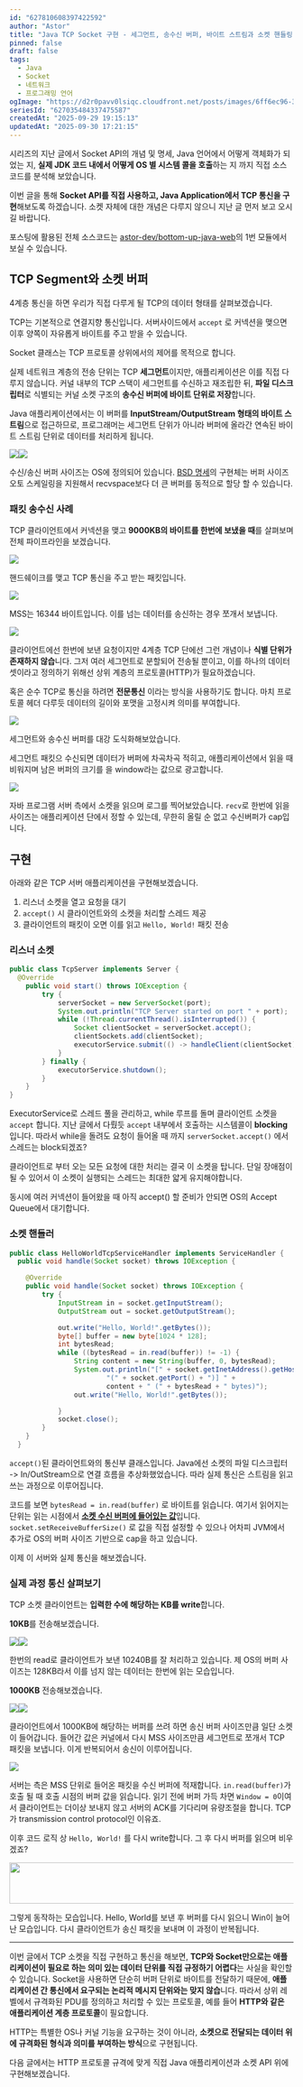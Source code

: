 ```yaml
---
id: "627810608397422592"
author: "Astor"
title: "Java TCP Socket 구현 - 세그먼트, 송수신 버퍼, 바이트 스트림과 소켓 핸들링"
pinned: false
draft: false
tags:
  - Java
  - Socket
  - 네트워크
  - 프로그래밍 언어
ogImage: "https://d2r0pavv0lsiqc.cloudfront.net/posts/images/6ff6ec96-30b7-4b0d-a983-ab40271f14d9.webp"
seriesId: "627035484337475587"
createdAt: "2025-09-29 19:15:13"
updatedAt: "2025-09-30 17:21:15"
---
```


시리즈의 지난 글에서 Socket API의 개념 및 명세, Java 언어에서 어떻게 객체화가 되었는 지, **실제 JDK 코드 내에서 어떻게 OS 별 시스템 콜을 호출**하는 지 까지 직접 소스코드를 분석해 보았습니다.

이번 글을 통해 **Socket API를 직접 사용하고, Java Application에서 TCP 통신을 구현**해보도록 하겠습니다. 소켓 자체에 대한 개념은 다루지 않으니 지난 글 먼저 보고 오시길 바랍니다.

포스팅에 활용된 전체 소스코드는 [astor-dev/bottom-up-java-web](https://github.com/astor-dev/bottom-up-java-web/tree/main/1-java-http-socket)의 1번 모듈에서 보실 수 있습니다.

## TCP Segment와 소켓 버퍼

4계층 통신을 하면 우리가 직접 다루게 될 TCP의 데이터 형태를 살펴보겠습니다.

TCP는 기본적으로 연결지향 통신입니다. 서버사이드에서 `accept` 로 커넥션을 맺으면 이후 양쪽이 자유롭게 바이트를 주고 받을 수 있습니다.

Socket 클래스는 TCP 프로토콜 상위에서의 제어를 목적으로 합니다.

실제 네트워크 계층의 전송 단위는 TCP **세그먼트**이지만, 애플리케이션은 이를 직접 다루지 않습니다. 커널 내부의 TCP 스택이 세그먼트를 수신하고 재조립한 뒤, **파일 디스크립터**로 식별되는 커널 소켓 구조의 **송수신 버퍼에 바이트 단위로 저장**합니다.

Java 애플리케이션에서는 이 버퍼를 **InputStream/OutputStream 형태의 바이트 스트림**으로 접근하므로, 프로그래머는 세그먼트 단위가 아니라 버퍼에 올라간 연속된 바이트 스트림 단위로 데이터를 처리하게 됩니다.

![](https://d2r0pavv0lsiqc.cloudfront.net/projects/images/d3762e0e-be69-4989-8ca0-077cfe973393.webp)![](https://d2r0pavv0lsiqc.cloudfront.net/projects/images/6e456a75-3d98-48ba-ad58-c74a56ff70b7.webp)

수신/송신 버퍼 사이즈는 OS에 정의되어 있습니다. [BSD 명세](https://man.freebsd.org/cgi/man.cgi?query=tcp\&sektion=4)의 구현체는 버퍼 사이즈 오토 스케일링을 지원해서 recvspace보다 더 큰 버퍼를 동적으로 할당 할 수 있습니다.

### 패킷 송수신 사례

TCP 클라이언트에서 커넥션을 맺고 **9000KB의 바이트를 한번에 보냈을 때**를 살펴보며 전체 파이프라인을 보겠습니다.

![](https://d2r0pavv0lsiqc.cloudfront.net/projects/images/450029db-1eea-41cb-862e-f05df387b544.webp)

핸드쉐이크를 맺고 TCP 통신을 주고 받는 패킷입니다.

![](https://d2r0pavv0lsiqc.cloudfront.net/projects/images/40e6f8f0-59d6-4151-9542-5addc6d80c3b.webp)

MSS는 16344 바이트입니다. 이를 넘는 데이터를 송신하는 경우 쪼개서 보냅니다.

![](https://d2r0pavv0lsiqc.cloudfront.net/projects/images/6fd6febd-0e29-4d3a-afc6-609a337e0171.webp)

클라이언트에선 한번에 보낸 요청이지만 4계층 TCP 단에선 그런 개념이나 **식별 단위가 존재하지 않습**니다. 그저 여러 세그먼트로 분할되어 전송될 뿐이고, 이를 하나의 데이터셋이라고 정의하기 위해선 상위 계층의 프로토콜(HTTP)가 필요하겠습니다.

혹은 순수 TCP로 통신을 하려면 **전문통신** 이라는 방식을 사용하기도 합니다. 마치 프로토콜 헤더 다루듯 데이터의 길이와 포맷을 고정시켜 의미를 부여합니다.

![](https://d2r0pavv0lsiqc.cloudfront.net/projects/images/bcc1686f-c26e-4d73-bf4b-79cd12d62dd5.webp)

세그먼트와 송수신 버퍼를 대강 도식화해보았습니다.

세그먼트 패킷으 수신되면 데이터가 버퍼에 차곡차곡 적히고, 애플리케이션에서 읽을 때 비워지며 남은 버퍼의 크기를 을 window라는 값으로 광고합니다.

![](https://d2r0pavv0lsiqc.cloudfront.net/projects/images/2a293731-49e7-41d4-a6b8-b98f63cde5e4.webp)

자바 프로그램 서버 측에서 소켓을 읽으며 로그를 찍어보았습니다. `recv`로 한번에 읽을 사이즈는 애플리케이션 단에서 정할 수 있는데, 무한히 올릴 순 없고 수신버퍼가 cap입니다.

## 구현

아래와 같은 TCP 서버 애플리케이션을 구현해보겠습니다.

1. 리스너 소켓을 열고 요청을 대기
2. `accept()` 시 클라이언트와의 소켓을 처리할 스레드 제공
3. 클라이언트의 패킷이 오면 이를 읽고 `Hello, World!` 패킷 전송

### 리스너 소켓

```java
public class TcpServer implements Server {
  @Override
    public void start() throws IOException {
        try {
            serverSocket = new ServerSocket(port);
            System.out.println("TCP Server started on port " + port);
            while (!Thread.currentThread().isInterrupted()) {
                Socket clientSocket = serverSocket.accept();
                clientSockets.add(clientSocket);
                executorService.submit(() -> handleClient(clientSocket));
            }
        } finally {
            executorService.shutdown();
        }
    }
}
```

ExecutorService로 스레드 풀을 관리하고, while 루프를 돌며 클라이언트 소켓을 `accept` 합니다. 지난 글에서 다뤘듯 `accept` 내부에서 호출하는 시스템콜이 **blocking** 입니다. 따라서 while을 돌려도 요청이 들어올 때 까지 `serverSocket.accept()` 에서 스레드는 block되겠죠?

클라이언트로 부터 오는 모든 요청에 대한 처리는 결국 이 소켓을 탑니다. 단일 장애점이 될 수 있어서 이 소켓이 실행되는 스레드는 최대한 얇게 유지해야합니다.

동시에 여러 커넥션이 들어왔을 때 아직 accept() 할 준비가 안되면 OS의 Accept Queue에서 대기합니다.

### 소켓 핸들러

```java
public class HelloWorldTcpServiceHandler implements ServiceHandler {
  public void handle(Socket socket) throws IOException {

    @Override
    public void handle(Socket socket) throws IOException {
        try {
            InputStream in = socket.getInputStream();
            OutputStream out = socket.getOutputStream();

            out.write("Hello, World!".getBytes());
            byte[] buffer = new byte[1024 * 128];
            int bytesRead;
            while ((bytesRead = in.read(buffer)) != -1) {
                String content = new String(buffer, 0, bytesRead);
                System.out.println("[" + socket.getInetAddress().getHostAddress() +
                        "(" + socket.getPort() + ")] " +
                        content + " (" + bytesRead + " bytes)");
                out.write("Hello, World!".getBytes());

            }
            socket.close();
        }
    }
  }
```

`accept()`된 클라이언트와의 통신부 클래스입니다. Java에선 소켓의 파일 디스크립터 -> In/OutStream으로 연결 흐름을 추상화했었습니다. 따라 실제 통신은 스트림을 읽고 쓰는 과정으로 이루어집니다.

코드를 보면 `bytesRead = in.read(buffer)` 로 바이트를 읽습니다. 여기서 읽어지는 단위는 읽는 시점에서 <u>**소켓 수신 버퍼에 들어있는 값**</u>입니다. `socket.setReceiveBufferSize()` 로 값을 직접 설정할 수 있으나 어차피 JVM에서 추가로 OS의 버퍼 사이즈 기반으로 cap을 하고 있습니다.

이제 이 서버와 실제 통신을 해보겠습니다.

### 실제 과정 통신 살펴보기

TCP 소켓 클라이언트는 **입력한 수에 해당하는 KB를 write**합니다.

**10KB**를 전송해보겠습니다.

![](https://d2r0pavv0lsiqc.cloudfront.net/projects/images/074d61db-6aef-4143-847f-96cff63f6976.webp)![](https://d2r0pavv0lsiqc.cloudfront.net/projects/images/e5acd1fe-3029-4227-9622-367ef69b1bb7.webp)

한번의 read로 클라이언트가 보낸 10240B를 잘 처리하고 있습니다. 제 OS의 버퍼 사이즈는 128KB라서 이를 넘지 않는 데이터는 한번에 읽는 모습입니다.

**1000KB** 전송해보겠습니다.

![](https://d2r0pavv0lsiqc.cloudfront.net/projects/images/7676fcae-784d-4653-a2b0-97cfa2350bad.webp)![](https://d2r0pavv0lsiqc.cloudfront.net/projects/images/cb93ac3c-c2f9-45eb-934c-bd1b57468a4c.webp)

클라이언트에서 1000KB에 해당하는 버퍼를 쓰려 하면 송신 버퍼 사이즈만큼 일단 소켓이 들어갑니다. 들어간 값은 커널에서 다시 MSS 사이즈만큼 세그먼트로 쪼개서 TCP 패킷을 보냅니다. 이게 반복되어서 송신이 이루어집니다.

![](https://d2r0pavv0lsiqc.cloudfront.net/projects/images/88c66ca1-9392-4008-9886-6b07e36d8a92.webp)

서버는 측은 MSS 단위로 들어온 패킷을 수신 버퍼에 적재합니다. `in.read(buffer)`가 호출 될 때 호출 시점의 버퍼 값을 읽습니다. 읽기 전에 버퍼 가득 차면 `Window = 0`이여서 클라이언트는 더이상 보내지 않고 서버의 ACK를 기다리며 유량조절을 합니다. TCP가 transmission control protocol인 이유죠.

이후 코드 로직 상 `Hello, World!` 를 다시 write합니다. 그 후 다시 버퍼를 읽으며 비우겠죠?

<img height="73" width="705" src="https://d2r0pavv0lsiqc.cloudfront.net/projects/images/4ef3ccf5-083f-474d-b352-7857cbe3acea.webp" />

그렇게 동작하는 모습입니다. Hello, World를 보낸 후 버퍼를 다시 읽으니 Win이 늘어난 모습입니다. 다시 클라이언트가 송신 패킷을 보내며 이 과정이 반복됩니다.

***

이번 글에서 TCP 소켓을 직접 구현하고 통신을 해보면, **TCP와 Socket만으로는 애플리케이션이 필요로 하는 의미 있는 데이터 단위를 직접 규정하기 어렵다**는 사실을 확인할 수 있습니다. Socket을 사용하면 단순히 버퍼 단위로 바이트를 전달하기 때문에, **애플리케이션 간 통신에서 요구되는 논리적 메시지 단위와는 맞지 않습**니다. 따라서 상위 레벨에서 규격화된 PDU를 정의하고 처리할 수 있는 프로토콜, 예를 들어 **HTTP와 같은 애플리케이션 계층 프로토콜**이 필요합니다.

HTTP는 특별한 OS나 커널 기능을 요구하는 것이 아니라, **소켓으로 전달되는 데이터 위에 규격화된 형식과 의미를 부여하는 방식**으로 구현됩니다.

다음 글에서는 HTTP 프로토콜 규격에 맞게 직접 Java 애플리케이션과 소켓 API 위에 구현해보겠습니다.